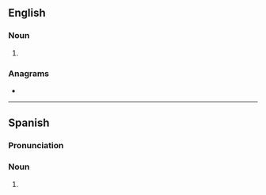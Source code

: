 ==English==

===Noun===
{{head|en|noun form}}

# {{plural of|en|mojo}}

===Anagrams===
* {{anagrams|en|a=jmoos|jomos}}

----

==Spanish==

===Pronunciation===
{{es-pr}}

===Noun===
{{head|es|noun form}}

# {{plural of|es|mojo}}